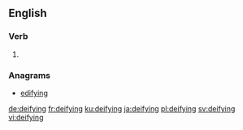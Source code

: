 ==English==

===Verb===
{{head|en|present participle}}

# {{present participle of|deify|lang=en}}

===Anagrams===
* [[edifying#English|edifying]]

[[de:deifying]]
[[fr:deifying]]
[[ku:deifying]]
[[ja:deifying]]
[[pl:deifying]]
[[sv:deifying]]
[[vi:deifying]]